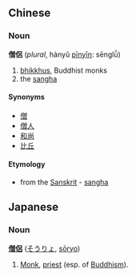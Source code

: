 ==Chinese==
===Noun===
'''僧侶''' (''plural'', hànyǔ [[pinyin|pīnyīn]]: sēnglǚ)
#[[bhikkhu]]s, Buddhist monks
#the [[sangha]]

====Synonyms====
*[[僧]]
*[[僧人]]
*[[和尚]]
*[[比丘]]

====Etymology====
*from the [[Sanskrit]] - [[sangha]]

== Japanese ==
=== Noun ===
'''[[僧]][[侶]]''' ([[そうりょ]], [[sōryo]])

# [[Monk]], [[priest]] (esp. of [[Buddhism]]).